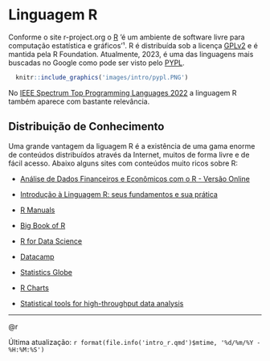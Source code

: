 # Linguagem R

Conforme o site r-project.org o [R](https://www.r-project.org/about.html) 'é um ambiente de software livre para computação estatística e gráficos'¹. R é distribuída sob a licença [GPLv2](https://www.r-project.org/COPYING) e é mantida pela R Foundation. Atualmente, 2023, é uma das linguagens mais buscadas no Google como pode ser visto pelo [PYPL](https://pypl.github.io/PYPL.html).

```r
  knitr::include_graphics('images/intro/pypl.PNG')
```

No [IEEE Spectrum Top Programming Languages 2022](https://spectrum.ieee.org/top-programming-languages-2022) a linguagem R também aparece com bastante relevância.

## Distribuição de Conhecimento

Uma grande vantagem da liguagem R é a existência de uma gama enorme de conteúdos distribuídos através da Internet, muitos de forma livre e de fácil acesso. Abaixo alguns sites com conteúdos muito ricos sobre R:

-   [Análise de Dados Financeiros e Econômicos com o R - Versão Online](https://msperlin.com/adfer/)

-   [Introdução à Linguagem R: seus fundamentos e sua prática](https://pedropark99.github.io/Introducao_R/)

-   [R Manuals](https://rstudio.github.io/r-manuals/)

-   [Big Book of R](https://www.bigbookofr.com/)

-   [R for Data Science](https://r4ds.hadley.nz/)

-   [Datacamp](https://www.datacamp.com/)

-   [Statistics Globe](https://statisticsglobe.com/)

-   [R Charts](https://r-charts.com/)

-   [Statistical tools for high-throughput data analysis](http://www.sthda.com/english/)

------------------------------------------------------------------------

@r

Última atualização: `r format(file.info('intro_r.qmd')$mtime, '%d/%m/%Y - %H:%M:%S')`
